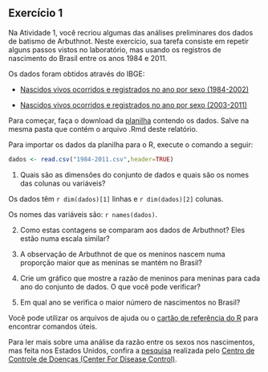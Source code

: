 ## Exercício 1


Na Atividade 1, você recriou algumas das análises preliminares dos dados de batismo de Arbuthnot. Neste exercício, sua tarefa consiste em repetir alguns passos vistos no laboratório, mas usando os registros de nascimento do Brasil entre os anos 1984 e 2011. 

Os dados foram obtidos através do IBGE:

* [Nascidos vivos ocorridos e registrados no ano por sexo (1984-2002)](http://seriesestatisticas.ibge.gov.br/series.aspx?no=1&op=1&vcodigo=RC65&t=nascidos-vivos-ocorridos-registrados-ano-sexo)

* [Nascidos vivos ocorridos e registrados no ano por sexo (2003-2011)](http://seriesestatisticas.ibge.gov.br/series.aspx?no=1&op=1&vcodigo=RC67&t=nascidos-vivos-ocorridos-ano-sexo)

Para começar, faça o download da [planilha](1984-2011.csv) contendo os dados. Salve na mesma pasta que contém o arquivo .Rmd deste relatório.

Para importar os dados da planilha para o R, execute o comando a seguir:

```r
dados <- read.csv("1984-2011.csv",header=TRUE)
```
1. Quais são as dimensões do conjunto de dados e quais são os nomes das colunas ou variáveis?

Os dados têm `r dim(dados)[1]` linhas e `r dim(dados)[2]` colunas.

Os nomes das variáveis são: `r names(dados)`.

2. Como estas contagens se comparam aos dados de Arbuthnot? Eles estão numa escala similar?

3. A observação de Arbuthnot de que os meninos nascem numa proporção maior que as meninas se mantém no Brasil?

4. Crie um gráfico que mostre a razão de meninos para meninas para cada ano do conjunto de dados. O que você pode verificar?

5. Em qual ano se verifica o maior número de nascimentos no Brasil? 


Você pode utilizar os arquivos de ajuda ou o [cartão de referência do R](http://cran.r-project.org/doc/contrib/Short-refcard.pdf) para encontrar comandos úteis. 


Para ler mais sobre uma análise da razão entre os sexos nos nascimentos, mas feita nos Estados Unidos, confira a [pesquisa](http://www.cdc.gov/nchs/data/nvsr/nvsr53/nvsr53_20.pdf) realizada pelo [Centro de Controle de Doenças (Center For Disease Control)](http://www.cdc.gov/). 
